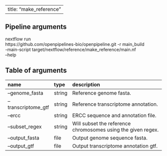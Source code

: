 
---
title: "make_reference"
---

## Pipeline arguments

nextflow run \
https://github.com/openpipelines-bio/openpipeline.git -r main_build \
-main-script target/nextflow/reference/make_reference/main.nf \
--help

## Table of arguments

| name                | type   | description                                                  |
|:--------------------|:-------|:-------------------------------------------------------------|
| --genome_fasta      | string | Reference genome fasta.                                      |
| --transcriptome_gtf | string | Reference transcriptome annotation.                          |
| --ercc              | string | ERCC sequence and annotation file.                           |
| --subset_regex      | string | Will subset the reference chromosomes using the given regex. |
| --output_fasta      | file   | Output genome sequence fasta.                                |
| --output_gtf        | file   | Output transcriptome annotation gtf.                         |